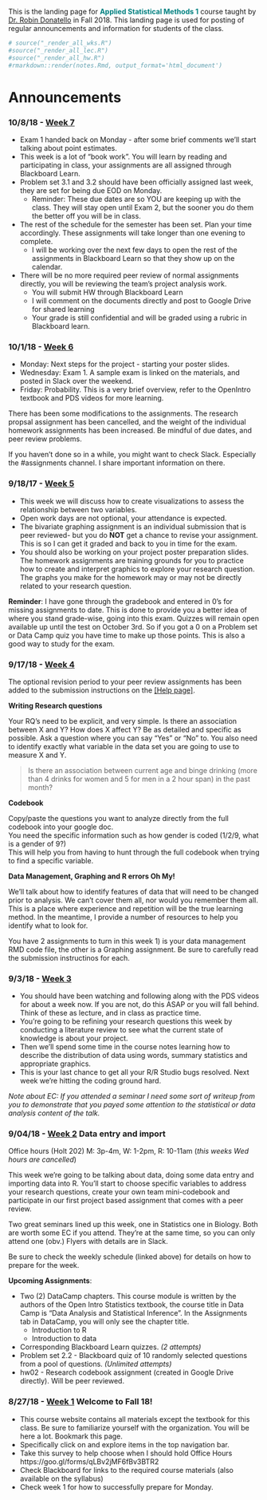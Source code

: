 
This is the landing page for <span style="color:teal">**Applied Statistical Methods 1**</span> course taught by [Dr. Robin Donatello](www.norcalbiostat.com)  in Fall 2018. This landing page is used for posting of regular announcements and information for students of the class. 

```r
# source("_render_all_wks.R")
#source("_render_all_lec.R")
#source("_render_all_hw.R")
#rmarkdown::render(notes.Rmd, output_format='html_document')
```

# Announcements

<!--- 
### 12/14/17 - Final Exam. 8-10am. Tehama 108

<span style="color:red">**Office Hours for Finals Week**</span> 

* Tuesday 2-4pm, Holt 155
* Wednesday 1-3pm, Holt 202
* Wednesday 8-9pm, Online Google Hangouts. Over now. Apparently >10 people causes it to crash. I will find another method next time. Much apologies to those who came early but got cut out. 

<span style="color:red">**Allowed Exam Materials**</span> 
All exam materials (except course notes) will be turned in with the exam. Make sure your name is on everything.  

* The [[OFFICIAL]](https://norcalbiostat.github.io/MATH615/FinalDocs/FinalExam_Fall17_Supplemental.pdf) supplemental information and analyses for the Outlook on Life Survey. 
    - Print these pages. Ensure that you understand what models are being fit and how to read the output. You are allowed to write notes on these pages.
    - Be prepared to answer questions about modeling and interpreting these analyses. 
* A calculator
* Your course notes
* An additional 1 page of notes


    
Additional information on this new survey, such as full wording of the question on how the variables were coded can be found in the [[codebook]](https://norcalbiostat.github.io/MATH615/FinalDocs/OOL%20Codebook.pdf) and [[survey questionnaire]](https://norcalbiostat.github.io/MATH615/FinalDocs/OOL%20Questionnaire.pdf). **Do not bring these to the final**. They are for you to use as reference material while you are learning to understand this survey.   

<span style="color:red">**Review List**</span> 
This final exam is comprehensive in that everything in this class builds upon previous topics. 
Here are a list of topics to review. All topics have equal importance, regardless of the time that was spent on each topic during class. 

* Probability
* Creating and interpreting confidence intervals
* Assumptions for statistical methods to be valid
* Generalizability, representativeness, bias, sampling frame
* Statistical Analysis Procedures: 
    - Two-sample T-tests for means and proportions
    - ANOVA and $\chi^{2}$ for multiple samples
    - Linear and Logistic regression.
* Identifying confounders, moderators and covariates. 
* Interpreting regression coefficients and making predictions using models. 
    - from linear and logistic models
    - using continuous and categorical variables


### 12/4/17 - Week 15
* Fill out [This google form](https://goo.gl/forms/o3O43feULJFDGUun2) to provide input as to when I should hold OH during finals week. 
* Poster presentations MW
    - Your poster must be printed and ready for class on Monday. 
    - We will randomly choose people to present on Monday, the rest will present on Wednesday. (I can hold your posters in my office until Wednesday.)
* Build your own [exam questions](hw/roll_your_own.html) - **Due Wednesday**

### 11/27/17 - Week 14
* All Data Camp and Problem set Blackboard learn quizzes due this Friday. No extensions given. 
* Poster building week! See the project page for instructions. 
    - Drafts are due Wednesday, reviews due Friday
    - Suggestions on how to make a nice plot for multivariable models has been added to the project page. 
* Citation information has been updated to Project page (slide 16) on how to cite addhealth, R, and R studio
* See [this abstract](http://www.cpc.unc.edu/projects/addhealth/publications/database/6893) for a demonstration on how to describe using the Add Health data set in an analysis.  



### 11/13/17 - [Week 13](https://norcalbiostat.github.io/MATH315/wk/wk13.html)
* RAT on Logistic Regression - Monday
    - Review the last part of PDS Video 17
    - Read Open Intro 8.4: Intro to Logistic Regression
* Model building
    - Read Open Intro 8.2: Model Selection
* Friday Statistics Seminar. Extra credit opportunity. 
    - Robert Weiss, UCLA Biostatistics. 
    - Talk on comparing the efficacy between two biologic compounds for FDA approval
    - Friday 3:30, refreshments at 3, Holt 175. 
* R Cheat sheets have been added to the FAQ page



### 11/6/17 - [Week 12](https://norcalbiostat.github.io/MATH315/wk/wk12.html)
* Identifying confounders
* Adding and interpreting categorical predictors
* Poster updates
    - Start testing the relationship for your RQ for moderators and confounders. 
    - Homework $\neq$ poster. Don't go overboard, but you are likely to need to do additional analyses for your poster. 
    - Keep your RQ in mind - focus on answering a single RQ. One outcome. 
* **Class Attendance Required**: Due to a large number of people missing class lately, for the rest of the semester I will be taking attendance. You cannot work as a team if you don't bother to show up to class at the same time. 
    - We only have a few weeks left in the semester. This is a critical time in your project development. 


### 10/30/17 - [Week 11](https://norcalbiostat.github.io/MATH315/wk/wk11.html)

* What happens if we add a third variable to the mix? 
* How can we tell if a third variable changes our bivariate relationship in question? 
* What's the difference between an Observational study and an Experiment? 
* Examples of publication bias
    - https://twitter.com/eturnermd1/status/737436322344927232
    - http://journals.plos.org/plosmedicine/article?id=10.1371/journal.pmed.1001189#s4 
    

### 10/23/17 - [Week 10](https://norcalbiostat.github.io/MATH315/wk/wk10.html)

* Finishing Bivariate Inference
* RAT on Linear Regression on **Wednesday**
* Open work day on Friday. Finish those assignments! 

<span style="color:red">**IMPORTANT POSTER PREP REMINDERS**</span>

* Use Google Slides
* Peer reviews are assigned per team, each team member is responsible for a review. 
    - Teams of 3 need to find another team to review. 
    - Write your review direcly in Google Slides as comments. 
* Use the submission link in Blackboard to drop a note saying you are done with your review. 
    - Do not upload your presentation to this link



### 10/15/17 - [Week 9](https://norcalbiostat.github.io/MATH315/wk/wk09.html)

* This week is all about dat Bivariate inference.
* RAT on Wednesday (not Monday) 
* BIG assignment! Has multiple parts. Procrastinate and be doomed. 
* Add Health analysis all week. Minimal lecture (<15 min). Must read & watch videos before class. 
    - If it is clear you haven't done the prep work you will get little help from me. 
* Exams returned Wednesday. [Error Assessment available](https://norcalbiostat.github.io/MATH315/wk06.html#wednesday:_exam_1)

### 10/6/17 - [Week 8](https://norcalbiostat.github.io/MATH315/wk/wk08.html)

* <span style="color:red">**Office Hours**</span>: 
    - Mon, Tue, Thu 2pm in Holt 202
    - Tue, Thu 10am in Holt 155 
    - Eduardo should still be in Holt 155 MW at 3pm. 
* Computers will be used Monday & Wednesday. 
* Conducting 1 sample analyses in R. 
    - There are data and code files to prep before Monday. **Do not wait until class to do this.** 
* Upcoming Assignments
    - Research plan outline (10/8)
    - Poster prep stage 1 (10/15)
* Exam on Friday: Foundations for Inference. Course notes Ch 4-5. 


--->

### 10/8/18 - [Week 7](https://norcalbiostat.github.io/MATH315/wk/wk07.html)

* Exam 1 handed back on Monday - after some brief comments we'll start talking about point estimates. 
* This week is a lot of "book work". You will learn by reading and participating in class, your assignments are all assigned through Blackboard Learn. 
* Problem set 3.1 and 3.2 should have been officially assigned last week, they are set for being due EOD on Monday. 
    - Reminder: These due dates are so YOU are keeping up with the class. They will stay open until Exam 2, but the sooner you do them the better off you will be in class. 
* The rest of the schedule for the semester has been set. Plan your time accordingly. These assignments will take longer than one evening to complete.
    - I will be working over the next few days to open the rest of the assignments in Blackboard Learn so that they show up on the calendar. 
* There will be no more required peer review of normal assignments directly, you will be reviewing the team's project analysis work. 
    - You will submit HW through Blackboard Learn 
    - I will comment on the documents directly and post to Google Drive for shared learning
    - Your grade is still confidential and will be graded using a rubric in Blackboard learn. 


### 10/1/18 - [Week 6](https://norcalbiostat.github.io/MATH315/wk/wk06.html)

* Monday: Next steps for the project - starting your poster slides. 
* Wednesday: Exam 1. A sample exam is linked on the materials, and posted in Slack over the weekend. 
* Friday: Probability. This is a very brief overview, refer to the OpenIntro textbook and PDS videos for more learning. 

There has been some modifications to the assignments. The research propsal assignment has been cancelled, and the weight of the individual homework assignments has been increased. Be mindful of due dates, and peer review problems. 

If you haven't done so in a while, you might want to check Slack. Especially the #assignments channel. I share important information on there. 

### 9/18/17 - [Week 5](https://norcalbiostat.github.io/MATH315/wk/wk05.html)
* This week we will discuss how to create visualizations to assess the relationship between two variables. 
* Open work days are not optional, your attendance is expected. 
* The bivariate graphing assignment is an individual submission that is peer reviewed- but you do **NOT** get a chance to revise your assignment. This is so I can get it graded and back to you in time for the exam. 
* You should also be working on your project poster preparation slides. The homework assignments are training grounds for you to practice how to create and interpret graphics to explore your research question. The graphs you make for the homework may or may not be directly related to your research question. 


**Reminder**: I have gone through the gradebook and entered in 0's for missing assignments to date. This is done to provide you a better idea of where you stand grade-wise, going into this exam. Quizzes will remain open available up until the test on October 3rd. So if you got a 0 on a Problem set or Data Camp quiz you have time to make up those points. This is also a good way to study for the exam. 


### 9/17/18 - [Week 4](https://norcalbiostat.github.io/MATH315/wk/wk04.html)

The optional revision period to your peer review assignments has been added to the submission instructions on the [[Help page]](help_assignments.html). 

**Writing Research questions**

Your RQ's need to be explicit, and very simple. Is there an association between X and Y? How does X affect Y?
Be as detailed and specific as possible. Ask a question where you can say "Yes" or "No" to. 
You also need to identify exactly what variable in the data set you are going to use to measure X and Y.  

> Is there an association between current age and binge drinking (more than 4 drinks for women and 5 for men in a 2 hour span) in the past month?

**Codebook**

Copy/paste the questions you want to analyze directly from the full codebook into your google doc.   
You need the specific information such as how gender is coded (1/2/9, what is a gender of 9?)  
This will help you from having to hunt through the full codebook when trying to find a specific variable. 


**Data Management, Graphing and R errors Oh My!**

We'll talk about how to identify features of data that will need to be changed prior to analysis. We can't cover them all, nor would you remember them all. This is a place where experience and repetition will be the true learning method. In the meantime, I provide a number of resources to help you identify what to look for. 

You have 2 assignments to turn in this week 1) is your data management RMD code file, the other is a Graphing assignment. Be sure to carefully read the submission instructinos for each. 


### 9/3/18 - [Week 3](https://norcalbiostat.github.io/MATH315/wk/wk03.html)
* You should have been watching and following along with the PDS videos for about a week now. If you are not, do this ASAP or you will fall behind. Think of these as lecture, and in class as practice time. 
* You're going to be refining your research questions this week by conducting a literature review to see what the current state of knowledge is about your project. 
* Then we'll spend some time in the course notes learning how to describe the distribution of data using words, summary statistics and appropriate graphics.
* This is your last chance to get all your R/R Studio bugs resolved. Next week we're hitting the coding ground hard. 

_Note about EC: If you attended a seminar I need some sort of writeup from you to demonstrate that you payed some attention to the statistical or data analysis content of the talk._


### 9/04/18 - [Week 2](https://norcalbiostat.github.io/MATH315/wk/wk02.html) Data entry and import

Office hours (Holt 202) M: 3p-4m, W: 1-2pm, R: 10-11am
(_this weeks Wed hours are cancelled_)

This week we're going to be talking about data, doing some data entry and importing data into R.
You'll start to choose specific variables to address your research questions, create your own team mini-codebook and participate in our first project based assignment that comes with a peer review. 

Two great seminars lined up this week, one in Statistics one in Biology. Both are worth some EC if you attend. They're at the same time, so you can only attend one (obv.) Flyers with details are in Slack. 

Be sure to check the weekly schedule (linked above) for details on how to prepare for the week. 

**Upcoming Assignments**:

* Two (2) DataCamp chapters. This course module is written by the authors of the Open Intro Statistics textbook, the course title in Data Camp is "Data Analysis and Statistical Inference". In the Assignments tab in DataCamp, you will only see the chapter title. 
    - Introduction to R
    - Introduction to data
* Corresponding Blackboard Learn quizzes. _(2 attempts)_
* Problem set 2.2 - Blackboard quiz of 10 randomly selected questions from a pool of questions. _(Unlimited attempts)_
* hw02 - Research codebook assignment (created in Google Drive directly). Will be peer reviewed. 


### 8/27/18 - [Week 1](https://norcalbiostat.github.io/MATH315/wk/wk01.html) Welcome to Fall 18!
* This course website contains all materials except the textbook for this class. Be sure to familiarize yourself with the organization. You will be here a lot. Bookmark this page.
* Specifically click on and explore items in the top navigation bar.  
* Take this survey to help choose when I should hold Office Hours https://goo.gl/forms/qLBv2jMF6fBv3BTR2 
* Check Blackboard for links to the required course materials (also available on the syllabus) 
* Check week 1 for how to successfully prepare for Monday. 



